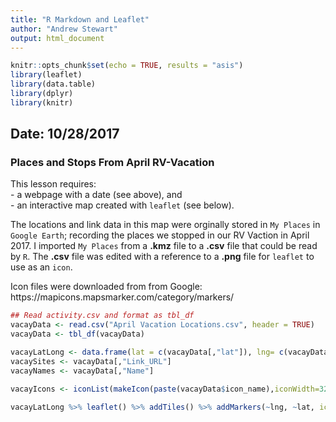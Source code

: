 ```yaml
---
title: "R Markdown and Leaflet"
author: "Andrew Stewart"
output: html_document
---
```


```r
knitr::opts_chunk$set(echo = TRUE, results = "asis")
library(leaflet)
library(data.table)
library(dplyr)
library(knitr)
```
## Date: 10/28/2017
### Places and Stops From April RV-Vacation

This lesson requires:  
 - a webpage with a date (see above), and  
 - an interactive map created with `leaflet` (see below).  
  
The locations and link data in this map were orginally stored in `My Places` in `Google Earth`; recording the places we stopped in our RV Vaction in April 2017.  I imported `My Places` from a **.kmz** file to a **.csv** file that could be read by `R`.  The **.csv** file was edited with a reference to a **.png** file for `leaflet` to use as an `icon`.

Icon files were downloaded from from Google:  https://mapicons.mapsmarker.com/category/markers/

```r

## Read activity.csv and format as tbl_df
vacayData <- read.csv("April Vacation Locations.csv", header = TRUE)
vacayData <- tbl_df(vacayData)

vacayLatLong <- data.frame(lat = c(vacayData[,"lat"]), lng= c(vacayData[,"lng"]))
vacaySites <- vacayData[,"Link_URL"]
vacayNames <- vacayData[,"Name"]

vacayIcons <- iconList(makeIcon(paste(vacayData$icon_name),iconWidth=32, iconHeight=32))

vacayLatLong %>% leaflet() %>% addTiles() %>% addMarkers(~lng, ~lat, icon = vacayIcons, popup = vacaySites$Link_URL, clusterOptions = markerClusterOptions(zoomToBoundsOnClick = TRUE))
```

